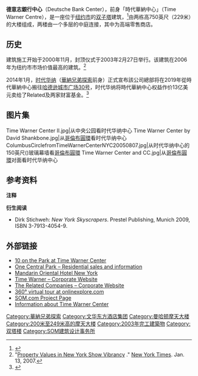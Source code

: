 {{Infobox building
|name               = 德意志銀行中心<br>Deutsche Bank Center
|image              = Time Warner Center May 2010.JPG
|image_size         = 250px
|caption            = 德意志銀行中心
|location           = {{USA}}[[紐約|紐約]]<br>[[哥倫布圓環|哥倫布圓環]]10號、10023
|coordinates = {{coord|40.768735|N|73.982938|W|region:US|display=inline,title}}
|status             = Complete
|start_date         = 2000年11月2日
|completion_date    = 2003
|opening            = 2003年10月4日
|building_type      =
|antenna_spire      =
|roof               = {{convert|750|ft|m|abbr=on}}
|top_floor          =
|floor_count        = 55<ref>{{cite web|url=http://www.emporis.com/en/wm/bu/?id=100370|title=Time Warner Center North Tower, New York City - 100370 - EMPORIS|first=Emporis|last=GmbH|date=|website=www.emporis.com|accessdate=2018-10-28|archive-date=2006-11-24|archive-url=https://web.archive.org/web/20061124013056/http://www.emporis.com/en/wm/bu/?id=100370|dead-url=no}}</ref>
|floor_area         =
|cost               =
|architect          = [[SOM建築設計事務所|SOM建築設計事務所]]的[[David_Childs|David Childs]]、[[Mustafa_Kemal_Abadan|Mustafa Kemal Abadan]]
|structural_engineer= [[WSP_Group|WSP Cantor Seinuk]]
|main_contractor    =
|developer          =
|owner              =
}}

'''德意志銀行中心'''（Deutsche Bank Center），前身「時代華納中心」（Time Warner Centre），是一座位于[[纽约市|纽约市]]的[[双子塔|双子塔]]建筑，<ref>{{cite web|url=http://www.waymarking.com/waymarks/WM6HNY_Time_Warner_Center_Towers_in_New_York_City|title=Time Warner Center Towers (New York City) - Skyscrapers on Waymarking.com|author=|date=|website=www.waymarking.com|accessdate=2018-10-28|archive-date=2017-08-04|archive-url=https://web.archive.org/web/20170804052947/http://www.waymarking.com/waymarks/WM6HNY_Time_Warner_Center_Towers_in_New_York_City|dead-url=no}}</ref>由两栋高750英尺（229米）的大楼组成，两楼由一个多层的中庭连接，其中为高端零售商店。

==历史==
建筑施工开始于2000年11月，封顶仪式于2003年2月27日举行。该建筑在2006年为纽约市市场价值最高的建筑。<ref>"[http://www.nytimes.com/2007/01/13/nyregion/13property.html Property Values in New York Show Vibrancy] {{Wayback|url=http://www.nytimes.com/2007/01/13/nyregion/13property.html |date=20201121205715 }}." [[New_York_Times|New York Times]]. Jan. 13, 2007.</ref>

2014年1月，[[时代华纳|时代华纳]]（[[華納兄弟探索|華納兄弟探索]]前身）正式宣布該公司總部将在2019年從時代華納中心搬往[[哈德逊城市广场30号|哈德逊城市广场30号]]，时代华纳将時代華納中心权益作价13亿美元卖给了Related及两家财富基金。<ref>{{cite web|url=https://www.nytimes.com/2014/01/17/nyregion/time-warner-announces-a-move-from-columbus-circle-to-hudson-yards.html|title=Time Warner Is Planning a Move to Hudson Yards|author=|date=2014-01-17|website=The New York Times|accessdate=2018-10-28|archive-date=2020-09-17|archive-url=https://web.archive.org/web/20200917201123/https://www.nytimes.com/2014/01/17/nyregion/time-warner-announces-a-move-from-columbus-circle-to-hudson-yards.html|dead-url=no}}</ref>

==图片集==
<gallery class=center widths="225px" heights="175px">
Time Warner Center II.jpg|从中央公园看时代华纳中心
Time Warner Center by David Shankbone.jpg|从[[哥倫布圓環|哥倫布圓環]]看时代华纳中心
ColumbusCirclefromTimeWarnerCenterNYC20050807.jpg|从时代华纳中心的150英尺({{convert|150|ft|m|disp=output only}})玻璃幕墙看[[哥倫布圓環|哥倫布圓環]]
Time Warner Center and CC.jpg|从[[哥倫布圓環|哥倫布圓環]]对面看时代华纳中心
</gallery>

== 参考资料 ==
'''注释'''
{{Reflist}}

'''衍生阅读'''
*Dirk Stichweh: ''New York Skyscrapers''. Prestel Publishing, Munich 2009, ISBN 3-7913-4054-9.

== 外部链接 ==
{{Commonscat|Time Warner Center|时代华纳中心}}
*[https://web.archive.org/web/20130620163329/http://www.10onthepark.com/ 10 on the Park at Time Warner Center]
*[https://web.archive.org/web/20031126052739/http://onecentralpark.com/ One Central Park – Residential sales and information]
*[http://www.mandarinoriental.com/newyork/ Mandarin Oriental Hotel New York] {{Wayback|url=http://www.mandarinoriental.com/newyork/ |date=20170715183416 }}
*[http://www.timewarner.com/ Time Warner – Corporate Website] {{Wayback|url=http://www.timewarner.com/ |date=20130624210720 }}
*[http://www.related.com/ The Related Companies – Corporate Website] {{Wayback|url=http://www.related.com/ |date=20210309195325 }}
*[https://web.archive.org/web/20081210001024/http://onlinexplore.com/timewarnercenter/ 360° virtual tour at onlinexplore.com]
*[http://www.som.com/content.cfm/time_warner_center SOM.com Project Page] {{Wayback|url=http://www.som.com/content.cfm/time_warner_center |date=20121115093931 }}
*[https://web.archive.org/web/20110819104939/http://www.shopsatcolumbuscircle.com/info/TWC.cfm Information about Time Warner Center]

[[Category:華納兄弟探索|Category:華納兄弟探索]]
[[Category:文华东方酒店集团|Category:文华东方酒店集团]]
[[Category:曼哈顿摩天大楼|Category:曼哈顿摩天大楼]]
[[Category:200米至249米高的摩天大楼|Category:200米至249米高的摩天大楼]]
[[Category:2003年完工建築物|Category:2003年完工建築物]]
[[Category:双塔楼|Category:双塔楼]]
[[Category:SOM建筑设计事务所|Category:SOM建筑设计事务所]]